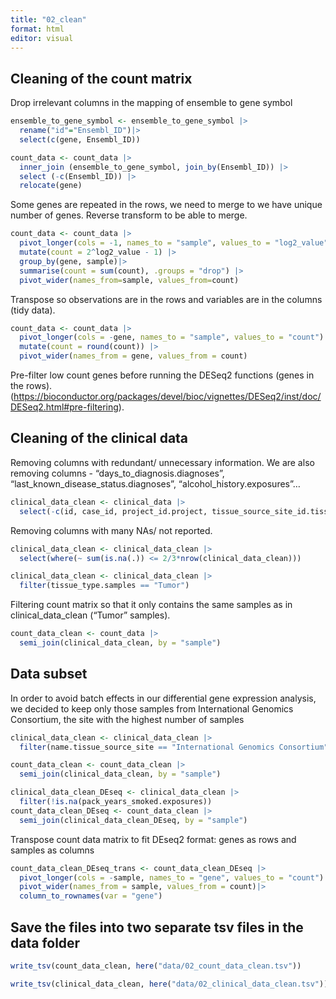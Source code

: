 ```yaml
---
title: "02_clean"
format: html
editor: visual
---
```


## Cleaning of the count matrix

Drop irrelevant columns in the mapping of ensemble to gene symbol

```r
ensemble_to_gene_symbol <- ensemble_to_gene_symbol |>
  rename("id"="Ensembl_ID")|>
  select(c(gene, Ensembl_ID))
```

```r
count_data <- count_data |>
  inner_join (ensemble_to_gene_symbol, join_by(Ensembl_ID)) |>
  select (-c(Ensembl_ID)) |>
  relocate(gene)
```

Some genes are repeated in the rows, we need to merge to we have unique number of genes. Reverse transform to be able to merge.

```r
count_data <- count_data |>
  pivot_longer(cols = -1, names_to = "sample", values_to = "log2_value") |>
  mutate(count = 2^log2_value - 1) |>
  group_by(gene, sample)|>
  summarise(count = sum(count), .groups = "drop") |>
  pivot_wider(names_from=sample, values_from=count)
```

Transpose so observations are in the rows and variables are in the columns (tidy data).

```r
count_data <- count_data |>
  pivot_longer(cols = -gene, names_to = "sample", values_to = "count") |>
  mutate(count = round(count)) |>
  pivot_wider(names_from = gene, values_from = count)
```

Pre-filter low count genes before running the DESeq2 functions (genes in the rows). (<https://bioconductor.org/packages/devel/bioc/vignettes/DESeq2/inst/doc/DESeq2.html#pre-filtering>).

## Cleaning of the clinical data

Removing columns with redundant/ unnecessary information. We are also removing columns - "days_to_diagnosis.diagnoses", "last_known_disease_status.diagnoses", "alcohol_history.exposures"...

```r
clinical_data_clean <- clinical_data |>
  select(-c(id, case_id, project_id.project, tissue_source_site_id.tissue_source_site, project.tissue_source_site, bcr_id.tissue_source_site, days_to_diagnosis.diagnoses, last_known_disease_status.diagnoses, alcohol_history.exposures, name.program.project, name.project, classification_of_tumor.diagnoses, tumor_grade.diagnoses, progression_or_recurrence.diagnoses, treatment_id.treatments.diagnoses, submitter_id.treatments.diagnoses, created_datetime.treatments.diagnoses, updated_datetime.treatments.diagnoses, sample_id.samples, composition.samples, pathology_report_uuid.samples, specimen_type.samples))
```

Removing columns with many NAs/ not reported.

```r
clinical_data_clean <- clinical_data_clean |>
  select(where(~ sum(is.na(.)) <= 2/3*nrow(clinical_data_clean)))
```

```r
clinical_data_clean <- clinical_data_clean |>
  filter(tissue_type.samples == "Tumor")
```

Filtering count matrix so that it only contains the same samples as in clinical_data_clean ("Tumor" samples).

```r
count_data_clean <- count_data |>
  semi_join(clinical_data_clean, by = "sample")
```

## Data subset

In order to avoid batch effects in our differential gene expression analysis, we decided to keep only those samples from International Genomics Consortium, the site with the highest number of samples

```r
clinical_data_clean <- clinical_data_clean |> 
  filter(name.tissue_source_site == "International Genomics Consortium" )

```

```r
count_data_clean <- count_data_clean |>
  semi_join(clinical_data_clean, by = "sample")
```

```r
clinical_data_clean_DEseq <- clinical_data_clean |> 
  filter(!is.na(pack_years_smoked.exposures))
count_data_clean_DEseq <- count_data_clean |>
  semi_join(clinical_data_clean_DEseq, by = "sample")
```

Transpose count data matrix to fit DEseq2 format: genes as rows and samples as columns

```r
count_data_clean_DEseq_trans <- count_data_clean_DEseq |>
  pivot_longer(cols = -sample, names_to = "gene", values_to = "count") |>
  pivot_wider(names_from = sample, values_from = count)|>
  column_to_rownames(var = "gene")
```

## Save the files into two separate tsv files in the data folder

```r
write_tsv(count_data_clean, here("data/02_count_data_clean.tsv"))
```

```r
write_tsv(clinical_data_clean, here("data/02_clinical_data_clean.tsv"))
```
